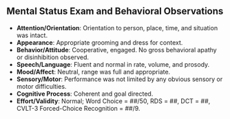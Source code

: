## Mental Status Exam and Behavioral Observations

::: {.block above="1.2em"}
- **Attention/Orientation**: Orientation to person, place, time, and situation was intact.
- **Appearance**: Appropriate grooming and dress for context.
- **Behavior/Attitude**: Cooperative, engaged. No gross behavioral apathy or disinhibition observed.
- **Speech/Language**: Fluent and normal in rate, volume, and prosody.
- **Mood/Affect**: Neutral, range was full and appropriate.
- **Sensory/Motor**: Performance was not limited by any obvious sensory or motor difficulties.
- **Cognitive Process**: Coherent and goal directed.
- **Effort/Validity**: Normal; Word Choice = ##/50, RDS = ##, DCT = ##, CVLT-3 Forced-Choice Recognition = ##/9.
:::
